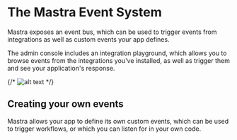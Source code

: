 # The Mastra Event System

Mastra exposes an event bus, which can be used to trigger events from integrations as well as custom events your app defines.

The admin console includes an integration playground, which allows you to browse events from the integrations you've installed, as well as trigger them and see your application's response.

{/* ![alt text](image-1.png) */}

## Creating your own events

Mastra allows your app to define its own custom events, which can be used to trigger workflows, or which you can listen for in your own code.
